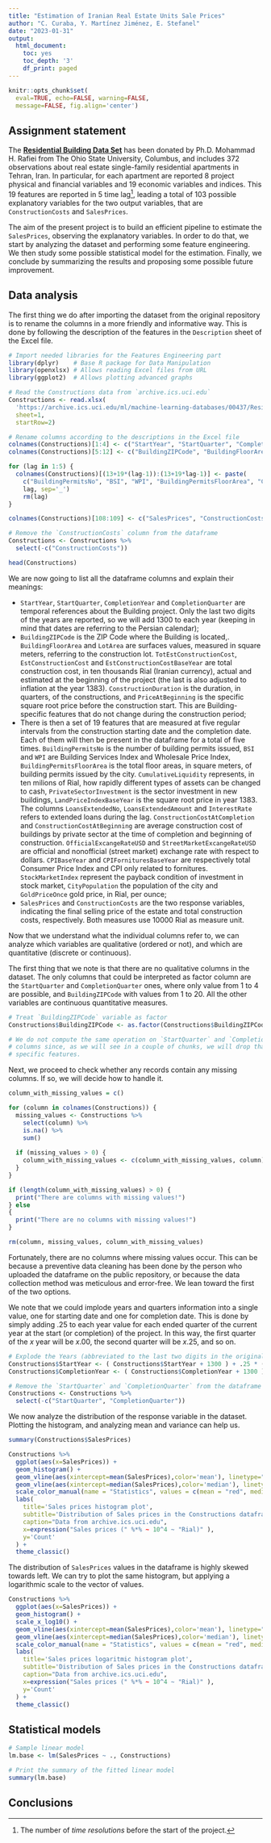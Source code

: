 ```yaml
---
title: "Estimation of Iranian Real Estate Units Sale Prices"
author: "C. Curaba, Y. Martínez Jiménez, E. Stefanel"
date: "2023-01-31"
output:
  html_document:
    toc: yes
    toc_depth: '3'
    df_print: paged
---
```


```r
knitr::opts_chunk$set(
  eval=TRUE, echo=FALSE, warning=FALSE,
  message=FALSE, fig.align='center')
```


## Assignment statement

The [**Residential Building Data Set**](https://archive.ics.uci.edu/ml/datasets/Residential+Building+Data+Set)
has been donated by Ph.D. Mohammad H. Rafiei from The Ohio State University,
Columbus, and includes $372$ observations about real estate single-family
residential apartments in Tehran, Iran. In particular, for each apartment are
reported $8$ project physical and financial variables and $19$ economic variables
and indices. This $19$ features are reported in $5$ time lag^[The number of
*time resolutions* before the start of the project.], leading a total of $103$
possible explanatory variables for the two output variables, that are
`ConstructionCosts` and `SalesPrices`.

The aim of the present project is to build an efficient pipeline to estimate
the `SalesPrices`, observing the explanatory variables. In order to do that, we
start by analyzing the dataset and performing some feature engineering. We then
study some possible statistical model for the estimation. Finally, we conclude
by summarizing the results and proposing some possible future improvement.


## Data analysis

The first thing we do after importing the dataset from the original repository
is to rename the columns in a more friendly and informative way. This is done by
following the description of the features in the `Description` sheet of the
Excel file.

```r
# Import needed libraries for the Features Engineering part
library(dplyr)    # Base R package for Data Manipulation
library(openxlsx) # Allows reading Excel files from URL
library(ggplot2)  # Allows plotting advanced graphs

# Read the Constructions data from `archive.ics.uci.edu`
Constructions <- read.xlsx(
  'https://archive.ics.uci.edu/ml/machine-learning-databases/00437/Residential-Building-Data-Set.xlsx',
  sheet=1,
  startRow=2)

# Rename columns according to the descriptions in the Excel file
colnames(Constructions)[1:4] <- c("StartYear", "StartQuarter", "CompletionYear", "CompletionQuarter")
colnames(Constructions)[5:12] <- c("BuildingZIPCode", "BuildingFloorArea", "LotArea", "TotEstConstructionCost", "EstConstructionCost", "EstConstructionCostBaseYear", "ConstructionDuration", "PriceAtBeginning")

for (lag in 1:5) {
  colnames(Constructions)[(13+19*(lag-1)):(13+19*lag-1)] <- paste(
    c("BuildingPermitsNo", "BSI", "WPI", "BuildingPermitsFloorArea", "CumulativeLiquidity", "PrivateSectorInvestment", "LandPriceIndexBaseYear", "LoansExtendedNo", "LoansExtendedAmount", "InterestRate", "ConstructionCostAtCompletion", "ConstructionCostAtBeginning", "OfficialExcangeRateUSD", "StreetMarketExcangeRateUSD", "CPIBaseYear", "CPIFornituresBaseYear", "StockMarketIndex", "CityPopulation", "GoldPriceOnce"),
    lag, sep='_')
    rm(lag)
}

colnames(Constructions)[108:109] <- c("SalesPrices", "ConstructionCosts")

# Remove the `ConstructionCosts` column from the dataframe
Constructions <- Constructions %>% 
  select(-c("ConstructionCosts"))

head(Constructions)
```

We are now going to list all the dataframe columns and explain their meanings:

* `StartYear`, `StartQuarter`, `CompletionYear` and `CompletionQuarter` are temporal
references about the Building project. Only the last two digits of the years are
reported, so we will add $1300$ to each year (keeping in mind that dates are
referring to the Persian calendar);
* `BuildingZIPCode` is the ZIP Code where the Building is located,.
`BuildingFloorArea` and `LotArea` are surfaces values, measured in square meters,
referring to the construction lot. `TotEstConstructionCost`,
`EstConstructionCost` and `EstConstructionCostBaseYear` are total construction
cost, in ten thousands Rial (Iranian currency), actual and estimated at the
beginning of the project (the last is also adjusted to inflation at the
year $1383$). `ConstructionDuration` is the duration, in quarters, of the
constructions, and `PriceAtBeginning` is the specific square root price before
the construction start. This are Building-specific features that do not change
during the construction period;
* There is then a set of $19$ features that are measured at five regular
intervals from the construction starting date and the completion date. Each of
them will then be present in the dataframe for a total of five times.
`BuildingPermitsNo` is the number of building permits issued, `BSI` and `WPI` are
Building Services Index and Wholesale Price Index, `BuildingPermitsFloorArea` is
the total floor areas, in square meters, of building permits issued by the city.
`CumulativeLiquidity` represents, in ten milions of Rial, how rapidly different
types of assets can be changed to cash, `PrivateSectorInvestment` is the sector
investment in new buildings, `LandPriceIndexBaseYear` is the square root price
in year $1383$. The columns `LoansExtendedNo`, `LoansExtendedAmount` and
`InterestRate` refers to extended loans during the lag.
`ConstructionCostAtCompletion` and `ConstructionCostAtBeginning` are average
construction cost of buildings by private sector at the time of completion and
beginning of construction. `OfficialExcangeRateUSD` and `StreetMarketExcangeRateUSD`
are official and nonofficial (street market) exchange rate with respect to dollars.
`CPIBaseYear` and `CPIFornituresBaseYear` are respectively total Consumer Price
Index and CPI only related to fornitures.
`StockMarketIndex` represent the payback condition of investment in stock market,
`CityPopulation` the population of the city and `GoldPriceOnce` gold price, in
Rial, per ounce;
* `SalesPrices` and `ConstructionCosts` are the two response variables,
indicating the final selling price of the estate and total construction costs,
respectively. Both measures use $10000$ Rial as measure unit.

Now that we understand what the individual columns refer to, we can analyze
which variables are qualitative (ordered or not), and which are quantitative
(discrete or continuous).

The first thing that we note is that there are no qualitative columns in the
dataset. The only columns that could be interpreted as factor column are the
`StartQuarter` and `CompletionQuarter` ones, where only value from $1$ to $4$
are possible, and `BuildingZIPCode` with values from $1$ to $20$.
All the other variables are continuous quantitative measures.

```r
# Treat `BuildingZIPCode` variable as factor
Constructions$BuildingZIPCode <- as.factor(Constructions$BuildingZIPCode)

# We do not compute the same operation on `StartQuarter` and `CompletionQuarter`
# columns since, as we will see in a couple of chunks, we will drop that
# specific features.
```

Next, we proceed to check whether any records contain any missing columns.
If so, we will decide how to handle it.

```r
column_with_missing_values = c()

for (column in colnames(Constructions)) {
  missing_values <- Constructions %>% 
    select(column) %>% 
    is.na() %>% 
    sum()
  
  if (missing_values > 0) {
    column_with_missing_values <- c(column_with_missing_values, column)
  }
}

if (length(column_with_missing_values) > 0) {
  print("There are columns with missing values!")
} else
{
  print("There are no columns with missing values!")
}

rm(column, missing_values, column_with_missing_values)
```

Fortunately, there are no columns where missing values occur. This can be
because a preventive data cleaning has been done by the person who uploaded the
dataframe on the public repository, or because the data collection method was
meticulous and error-free. We lean toward the first of the two options.

We note that we could implode years and quarters information into a single value,
one for starting date and one for completion date. This is done by simply adding
$.25$ to each year value for each ended quarter of the current year at the start
(or completion) of the project. In this way, the first quarter of the $x$ year
will be $x.00$, the second quarter will be $x.25$, and so on.

```r
# Explode the Years (abbreviated to the last two digits in the original dataframe) and add .25 year per Quarter
Constructions$StartYear <- ( Constructions$StartYear + 1300 ) + .25 * ( Constructions$StartQuarter - 1 )
Constructions$CompletionYear <- ( Constructions$CompletionYear + 1300 ) + .25 * ( Constructions$CompletionQuarter - 1 )

# Remove the `StartQuarter` and `CompletionQuarter` from the dataframe
Constructions <- Constructions %>% 
  select(-c("StartQuarter", "CompletionQuarter"))
```

We now analyze the distribution of the response variable in the dataset.
Plotting the histogram, and analyzing mean and variance can help us.

```r
summary(Constructions$SalesPrices)

Constructions %>%
  ggplot(aes(x=SalesPrices)) + 
  geom_histogram() +
  geom_vline(aes(xintercept=mean(SalesPrices),color='mean'), linetype="dashed", size=.5) +
  geom_vline(aes(xintercept=median(SalesPrices),color='median'), linetype="dashed", size=.5) +
  scale_color_manual(name = "Statistics", values = c(mean = "red", median = "blue")) +
  labs(
    title='Sales prices histogram plot',
    subtitle='Distribution of Sales prices in the Constructions dataframe',
    caption="Data from archive.ics.uci.edu",
    x=expression("Sales prices (" %*% ~ 10^4 ~ "Rial)" ),
    y='Count'
  ) +
  theme_classic()
```

The distribution of `SalesPrices` values in the dataframe is highly skewed
towards left. We can try to plot the same histogram, but applying a logarithmic
scale to the vector of values.

```r
Constructions %>%
  ggplot(aes(x=SalesPrices)) + 
  geom_histogram() +
  scale_x_log10() +
  geom_vline(aes(xintercept=mean(SalesPrices),color='mean'), linetype="dashed", size=.5) +
  geom_vline(aes(xintercept=median(SalesPrices),color='median'), linetype="dashed", size=.5) +
  scale_color_manual(name = "Statistics", values = c(mean = "red", median = "blue")) +
  labs(
    title='Sales prices logaritmic histogram plot',
    subtitle='Distribution of Sales prices in the Constructions dataframe',
    caption="Data from archive.ics.uci.edu",
    x=expression("Sales prices (" %*% ~ 10^4 ~ "Rial)" ),
    y='Count'
  ) +
  theme_classic()
```


## Statistical models

```r
# Sample linear model
lm.base <- lm(SalesPrices ~ ., Constructions)

# Print the summary of the fitted linear model
summary(lm.base)
```

## Conclusions

